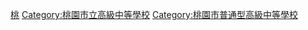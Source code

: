 [[Category:臺灣直轄市立普通型高級中等學校|桃]]
[[Category:桃園市立高級中等學校|Category:桃園市立高級中等學校]]
[[Category:桃園市普通型高級中等學校|Category:桃園市普通型高級中等學校]]